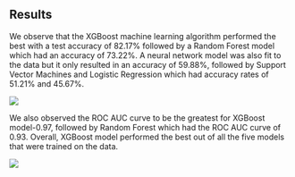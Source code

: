 ## Results

We observe that the XGBoost machine learning algorithm performed the best with a test accuracy of 82.17% followed by a Random Forest model which had an accuracy of 73.22%. A neural network model was also fit to the data but it only resulted in an accuracy of 59.88%, followed by Support Vector Machines and Logistic Regression which had accuracy rates of 51.21% and 45.67%.

![](images/Screenshot-01.png){fig-align="center"}

We also observed the ROC AUC curve to be the greatest for XGBoost model-0.97, followed by Random Forest which had the ROC AUC curve of 0.93. Overall, XGBoost model performed the best out of all the five models that were trained on the data.

![](images/roc-auc.png){fig-align="center"}

